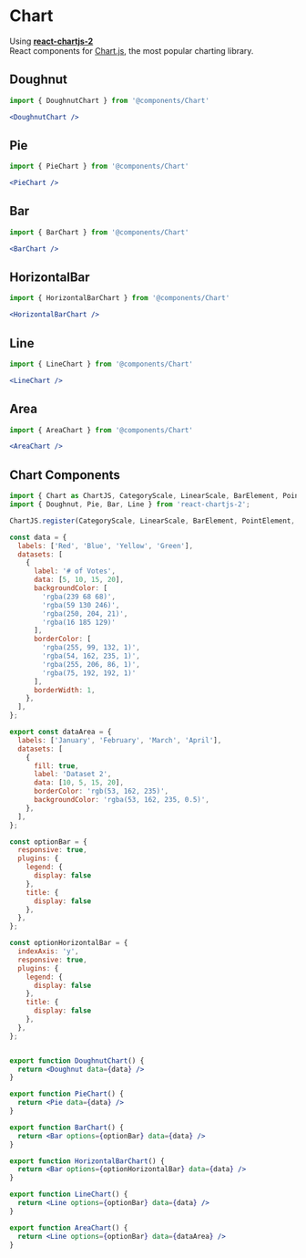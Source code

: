 
<Head>
	<title>Chart</title>
	<meta name="title" content="Chart"></meta>
	<meta name="description" content="Chart"></meta>
</Head>

# Chart

Using [**react-chartjs-2**](https://react-chartjs-2.js.org/)\
React components for [Chart.js](https://www.chartjs.org/), the most popular charting library.

## Doughnut
```jsx filename="index.mdx"
import { DoughnutChart } from '@components/Chart'

<DoughnutChart />
```
<div className="sm:w-96 pt-4">
	<DoughnutChart />
</div>

## Pie
```jsx filename="index.mdx"
import { PieChart } from '@components/Chart'

<PieChart />
```
<div className="sm:w-96 pt-4">
	<PieChart />
</div>

## Bar
```jsx filename="index.mdx"
import { BarChart } from '@components/Chart'

<BarChart />
```
<div className="sm:w-[30rem] pt-4">
	<BarChart />
</div>

## HorizontalBar
```jsx filename="index.mdx"
import { HorizontalBarChart } from '@components/Chart'

<HorizontalBarChart />
```
<div className="sm:w-[30rem] pt-4">
	<HorizontalBarChart />
</div>

## Line
```jsx filename="index.mdx"
import { LineChart } from '@components/Chart'

<LineChart />
```
<div className="sm:w-[30rem] pt-4">
	<LineChart />
</div>

## Area
```jsx filename="index.mdx"
import { AreaChart } from '@components/Chart'

<AreaChart />
```
<div className="sm:w-[30rem] pt-4">
	<AreaChart />
</div>

## Chart Components

```jsx filename="components/Chart.js"
import { Chart as ChartJS, CategoryScale, LinearScale, BarElement, PointElement, LineElement, Title, ArcElement, Tooltip, Filler, Legend } from 'chart.js';
import { Doughnut, Pie, Bar, Line } from 'react-chartjs-2';

ChartJS.register(CategoryScale, LinearScale, BarElement, PointElement, LineElement, Title, ArcElement, Tooltip, Filler, Legend);

const data = {
  labels: ['Red', 'Blue', 'Yellow', 'Green'],
  datasets: [
    {
      label: '# of Votes',
      data: [5, 10, 15, 20],
      backgroundColor: [
        'rgba(239 68 68)',
        'rgba(59 130 246)',
        'rgba(250, 204, 21)',
        'rgba(16 185 129)'
      ],
      borderColor: [
        'rgba(255, 99, 132, 1)',
        'rgba(54, 162, 235, 1)',
        'rgba(255, 206, 86, 1)',
        'rgba(75, 192, 192, 1)'
      ],
      borderWidth: 1,
    },
  ],
};

export const dataArea = {
  labels: ['January', 'February', 'March', 'April'],
  datasets: [
    {
      fill: true,
      label: 'Dataset 2',
      data: [10, 5, 15, 20],
      borderColor: 'rgb(53, 162, 235)',
      backgroundColor: 'rgba(53, 162, 235, 0.5)',
    },
  ],
};

const optionBar = {
  responsive: true,
  plugins: {
    legend: {
      display: false
    },
    title: {
      display: false
    },
  },
};

const optionHorizontalBar = {
  indexAxis: 'y',
  responsive: true,
  plugins: {
    legend: {
      display: false
    },
    title: {
      display: false
    },
  },
};


export function DoughnutChart() {
  return <Doughnut data={data} />
}

export function PieChart() {
  return <Pie data={data} />
}

export function BarChart() {
  return <Bar options={optionBar} data={data} />
}

export function HorizontalBarChart() {
  return <Bar options={optionHorizontalBar} data={data} />
}

export function LineChart() {
  return <Line options={optionBar} data={data} />
}

export function AreaChart() {
  return <Line options={optionBar} data={dataArea} />
}
```